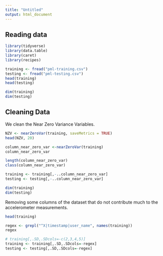 ```yaml
---
title: "Untitled"
output: html_document
---
```

## Reading data
```r
library(tidyverse)
library(data.table)
library(caret)
library(recipes)
```


```r
training <- fread("pml-training.csv")
testing <- fread("pml-testing.csv")
head(training)
head(testing)
```


```r
dim(training)
dim(testing)
```

## Cleaning Data
We clean the Near Zero Variance Variables.
```r
NZV <- nearZeroVar(training, saveMetrics = TRUE)
head(NZV, 20)
```

```r
column_near_zero_var <-nearZeroVar(training)
column_near_zero_var
```
```r
length(column_near_zero_var)
class(column_near_zero_var)
```

```r
training <- training[,-..column_near_zero_var]
testing <- testing[,-..column_near_zero_var]
```


```r
dim(training)
dim(testing)
```

Removing some columns of the dataset that do not contribute much to the accelerometer measurements.
```r
head(training)
```

```r
regex <- grepl("^X|timestamp|user_name", names(training))
regex
```
```r
# training[,.SD,.SDcols=-c(2,3,4,5)]
training <- training[,.SD,.SDcols=-regex]
testing <- testing[,.SD,.SDcols=-regex]
```


